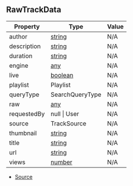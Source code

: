 ## RawTrackData

| Property | Type | Value |
| ----------- | ----------- | ----------- |
| author | [string](https://developer.mozilla.org/en-US/docs/Web/JavaScript/Reference/Global_Objects/String) | N/A |
| description | [string](https://developer.mozilla.org/en-US/docs/Web/JavaScript/Reference/Global_Objects/String) | N/A |
| duration | [string](https://developer.mozilla.org/en-US/docs/Web/JavaScript/Reference/Global_Objects/String) | N/A |
| engine | [any](https://www.typescriptlang.org/docs/handbook/2/everyday-types.html#any) | N/A |
| live | [boolean](https://developer.mozilla.org/en-US/docs/Web/JavaScript/Reference/Global_Objects/Boolean) | N/A |
| playlist | Playlist | N/A |
| queryType | SearchQueryType | N/A |
| raw | [any](https://www.typescriptlang.org/docs/handbook/2/everyday-types.html#any) | N/A |
| requestedBy | null \| User | N/A |
| source | TrackSource | N/A |
| thumbnail | [string](https://developer.mozilla.org/en-US/docs/Web/JavaScript/Reference/Global_Objects/String) | N/A |
| title | [string](https://developer.mozilla.org/en-US/docs/Web/JavaScript/Reference/Global_Objects/String) | N/A |
| url | [string](https://developer.mozilla.org/en-US/docs/Web/JavaScript/Reference/Global_Objects/String) | N/A |
| views | [number](https://developer.mozilla.org/en-US/docs/Web/JavaScript/Reference/Global_Objects/Number) | N/A |


- [Source](https://github.com/Androz2091/discord-player/blob/cd18f37/packages/discord-player/src/types/types.ts#L82)